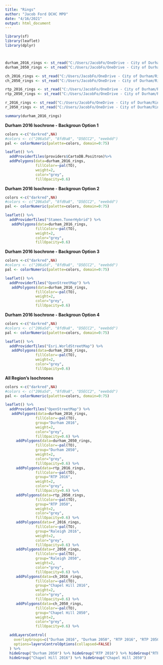 ```yaml
---
title: "Rings"
author: "Jacob Ford DCHC MPO"
date: "4/16/2021"
output: html_document
---
```




```r
library(sf)
library(leaflet)
library(dplyr)



durham_2016_rings <- st_read("C:/Users/JacobFo/OneDrive - City of Durham/Rings/Durham Shape Rings.shp")
durham_2050_rings <- st_read("C:/Users/JacobFo/OneDrive - City of Durham/Rings/Durham 2050 Rings.shp")

ch_2016_rings <- st_read("C:/Users/JacobFo/OneDrive - City of Durham/Rings/Chapel Hill 2016 Rings.shp")
ch_2050_rings <- st_read("C:/Users/JacobFo/OneDrive - City of Durham/Rings/Chapel Hill 2050 Rings.shp")

rtp_2016_rings <- st_read("C:/Users/JacobFo/OneDrive - City of Durham/Rings/RTP 2016 Rings.shp")
rtp_2050_rings <- st_read("C:/Users/JacobFo/OneDrive - City of Durham/Rings/RTP 2050 Rings.shp")

r_2016_rings <- st_read("C:/Users/JacobFo/OneDrive - City of Durham/Rings/Raleigh 2016 Rings.shp")
r_2050_rings <- st_read("C:/Users/JacobFo/OneDrive - City of Durham/Rings/Raleigh Rings 2050.shp")

```



```r
summary(durham_2016_rings)

```


**Durham 2016 Isochrone - Backgroun Option 1**

```r
colors <-c("darkred",NA)
#colors <- c("206a5d", "8fd9a8", "D5ECC2", "eeebdd")
pal <- colorNumeric(palette=colors, domain=0:75)

leaflet() %>%
  addProviderTiles(providers$CartoDB.Positron)%>%
  addPolygons(data=durham_2016_rings,
              fillColor=~pal(TO),
              weight=2,
              color="grey",
              fillOpacity=0.6)
```

**Durham 2016 Isochrone - Backgroun Option 2**



```r
colors <-c("darkred",NA)
#colors <- c("206a5d", "8fd9a8", "D5ECC2", "eeebdd")
pal <- colorNumeric(palette=colors, domain=0:75)

leaflet() %>%
  addProviderTiles("Stamen.TonerHybrid") %>%
   addPolygons(data=durham_2016_rings,
              fillColor=~pal(TO),
              weight=2,
              color="grey",
              fillOpacity=0.6)
```


**Durham 2016 Isochrone - Backgroun Option 3**



```r
colors <-c("darkred",NA)
#colors <- c("206a5d", "8fd9a8", "D5ECC2", "eeebdd")
pal <- colorNumeric(palette=colors, domain=0:75)

leaflet() %>%
  addProviderTiles("OpenStreetMap") %>%
   addPolygons(data=durham_2016_rings,
              fillColor=~pal(TO),
              weight=2,
              color="grey",
              fillOpacity=0.6)
```



**Durham 2016 Isochrone - Backgroun Option 4**



```r
colors <-c("darkred",NA)
#colors <- c("206a5d", "8fd9a8", "D5ECC2", "eeebdd")
pal <- colorNumeric(palette=colors, domain=0:75)

leaflet() %>%
  addProviderTiles("Esri.WorldStreetMap") %>%
   addPolygons(data=durham_2016_rings,
              fillColor=~pal(TO),
              weight=2,
              color="grey",
              fillOpacity=0.6)
```





**All Region's Isochrones**

```r
colors <-c("darkred",NA)
#colors <- c("206a5d", "8fd9a8", "D5ECC2", "eeebdd")
pal <- colorNumeric(palette=colors, domain=0:75)

leaflet() %>%
  addProviderTiles("OpenStreetMap") %>%
   addPolygons(data=durham_2016_rings,
              fillColor=~pal(TO),
              group="Durham 2016", 
              weight=2,
              color="grey",
              fillOpacity=0.6) %>%
     addPolygons(data=durham_2050_rings,
              fillColor=~pal(TO),
              group="Durham 2050", 
              weight=2,
              color="grey",
              fillOpacity=0.6) %>%
     addPolygons(data=rtp_2016_rings,
              fillColor=~pal(TO),
              group="RTP 2016",
              weight=2,
              color="grey",
              fillOpacity=0.6) %>%
     addPolygons(data=rtp_2050_rings,
              fillColor=~pal(TO),
              group="RTP 2050",
              weight=2,
              color="grey",
              fillOpacity=0.6) %>%
     addPolygons(data=r_2016_rings,
              fillColor=~pal(TO),
              group="Raleigh 2016",
              weight=2,
              color="grey",
              fillOpacity=0.6) %>%
     addPolygons(data=r_2050_rings,
              fillColor=~pal(TO),
              group="Raleigh 2050",
              weight=2,
              color="grey",
              fillOpacity=0.6) %>%
     addPolygons(data=ch_2016_rings,
              fillColor=~pal(TO),
              group="Chapel Hill 2016",
              weight=2,
              color="grey",
              fillOpacity=0.6) %>%
     addPolygons(data=ch_2050_rings,
              fillColor=~pal(TO),
              group="Chapel Hill 2050",
              weight=2,
              color="grey",
              fillOpacity=0.6) %>%

  addLayersControl(
    overlayGroups=c("Durham 2016", "Durham 2050", "RTP 2016", "RTP 2050", "Raleigh 2016", "Raleigh 2050", "Chapel Hill 2016", "Chapel Hill 2050"),
    options=layersControlOptions(collapsed=FALSE)
  ) %>%
  hideGroup("Durham 2050") %>% hideGroup("RTP 2016") %>% hideGroup("RTP 2050") %>% hideGroup("Raleigh 2016") %>% hideGroup("Raleigh 2050") %>%
  hideGroup("Chapel Hill 2016") %>% hideGroup("Chapel Hill 2050")

```


